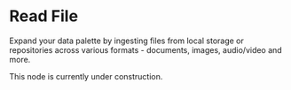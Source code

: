 # Read File

Expand your data palette by ingesting files from 
local storage or repositories across various formats - 
documents, images, audio/video and more.

<Callout emoji="🚧">
    This node is currently under construction.
</Callout>